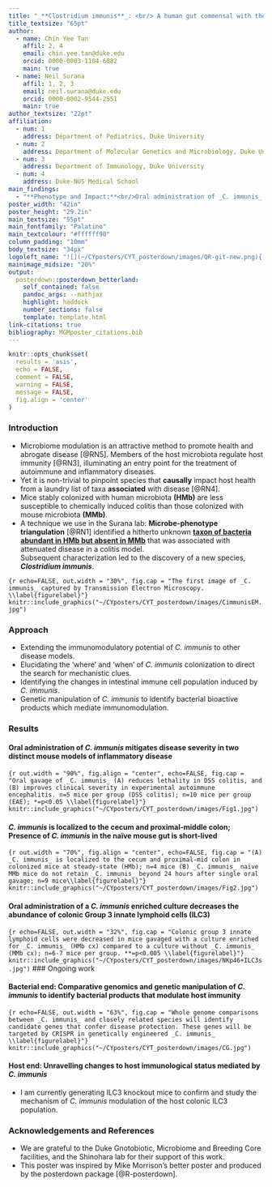 ```yaml
---
title: "_**Clostridium immunis**_: <br/> A human gut commensal with therapeutic immunomodulatory effects"
title_textsize: "65pt"
author:
  - name: Chin Yee Tan
    affil: 2, 4
    email: chin.yee.tan@duke.edu
    orcid: 0000-0003-1104-6082
    main: true
  - name: Neil Surana
    affil: 1, 2, 3
    email: neil.surana@duke.edu
    orcid: 0000-0002-9544-2551
    main: true
author_textsize: "22pt"
affiliation:
  - num: 1
    address: Department of Pediatrics, Duke University
  - num: 2
    address: Department of Molecular Genetics and Microbiology, Duke University
  - num: 3
    address: Department of Immunology, Duke University
  - num: 4
    address: Duke-NUS Medical School
main_findings:
  - "**Phenotype and Impact:**<br/>Oral administration of _C. immunis_ to mice ameliorates inflammatory disease<br/><br/>**Mechanism:**</br>(a) Colonization by _C. immunis_ is not required for its protective effect in disease</br>b) Disease protection possibly occurs via locally downregulating the intestinal group 3 innate lymphoid cell (ILC3) population</br></br>**Ongoing work:**</br>a) Identifying bioactive products of _C. immunis_</br>b) Characterizing changes to host immune cells induced by _C. immunis_"
poster_width: "42in"
poster_height: "29.2in"
main_textsize: "55pt"
main_fontfamily: "Palatino"
main_textcolour: "#ffffff90"
column_padding: "10mm"
body_textsize: "34px"
logoleft_name: "![](~/CYposters/CYT_posterdown/images/QR-git-new.png){.main-img-mid}" 
mainimage_midsize: "20%"
output: 
  posterdown::posterdown_betterland:
    self_contained: false
    pandoc_args: --mathjax
    highlight: haddock
    number_sections: false
    template: template.html
link-citations: true
bibliography: MGMposter_citations.bib
---
```

```r
knitr::opts_chunk$set(
  results = 'asis',
  echo = FALSE,
  comment = FALSE,
  warning = FALSE,
  message = FALSE,
  fig.align = 'center'
)
```
### Introduction
- Microbiome modulation is an attractive method to promote health and abrogate disease [@RN5]. Members of the host microbiota regulate host immunity [@RN3], illuminating an entry point for the treatment of autoimmune and inflammatory diseases.
- Yet it is non-trivial to pinpoint species that **causally** impact host health from a laundry list of taxa **associated** with disease [@RN4].
- Mice stably colonized with human microbiota **(HMb)** are less susceptible to chemically induced colitis than those colonized with mouse microbiota **(MMb)**.
- A technique we use in the Surana lab: **Microbe-phenotype triangulation** [@RN1] identified a hitherto unknown <u>**taxon of bacteria abundant in HMb but absent in MMb**</u> that was associated with attenuated disease in a colitis model.</br>Subsequent characterization led to the discovery of a new species, _**Clostridium immunis**_.

```{r echo=FALSE, out.width = "30%", fig.cap = "The first image of _C. immunis_ captured by Transmission Electron Microscopy. \\label{figurelabel}"}
knitr::include_graphics("~/CYposters/CYT_posterdown/images/CimmunisEM.jpg")
```

### Approach
- Extending the immunomodulatory potential of _C. immunis_ to other disease models.
- Elucidating the 'where' and 'when' of _C. immunis_ colonization to direct the search for mechanistic clues.
- Identifying the changes in intestinal immune cell population induced by _C. immunis_.
- Genetic manipulation of _C. immunis_ to identify bacterial bioactive products which mediate immunomodulation.
<!---
### Method
- Disease models of Dextran Sodium Sulfate (DSS) colitis and Experimental Autoimmune Encephalitis (EAE) were performed as described in the literature.
- Gnotobiotic mice were orally gavaged with cultured _C. immunis_. Bacterial abundance in intestine and feces was assessed with quantitative PCR (qPCR). Intestinal immune cell profiling was done with fluorescence activated cell sorting.
-->

### Results
#### Oral administration of _C. immunis_ mitigates disease severity in two distinct mouse models of inflammatory disease
```{r out.width = "90%", fig.align = "center", echo=FALSE, fig.cap = "Oral gavage of _C. immunis_ (A) reduces lethality in DSS colitis, and (B) improves clinical severity in experimental autoimmune encephalitis. n=5 mice per group (DSS colitis); n=10 mice per group (EAE); *=p<0.05 \\label{figurelabel}"}
knitr::include_graphics("~/CYposters/CYT_posterdown/images/Fig1.jpg")
```
</br>

#### _C. immunis_ is localized to the cecum and proximal-middle colon;</br>Presence of _C.  immunis_ in the naïve mouse gut is short-lived 
```{r out.width = "70%", fig.align = "center", echo=FALSE, fig.cap = "(A) _C. immunis_ is localized to the cecum and proximal-mid colon in colonized mice at steady-state (HMb); n=4 mice (B) _C. immunis_ naïve MMb mice do not retain _C. immunis_ beyond 24 hours after single oral gavage; n=9 mice\\label{figurelabel}"}
knitr::include_graphics("~/CYposters/CYT_posterdown/images/Fig2.jpg")
```

#### Oral administration of a _C. immunis_ enriched culture decreases the abundance of colonic Group 3 innate lymphoid cells (ILC3)
```{r echo=FALSE, out.width = "32%", fig.cap = "Colonic group 3 innate lymphoid cells were decreased in mice gavaged with a culture enriched for _C. immunis_ (HMb cx) compared to a culture without _C. immunis_ (MMb cx); n=6-7 mice per group. **=p<0.005 \\label{figurelabel}"}
knitr::include_graphics("~/CYposters/CYT_posterdown/images/NKp46+ILC3s.jpg")
```
### Ongoing work

#### Bacterial end: Comparative genomics and genetic manipulation of _C. immunis_ to identify bacterial products that modulate host immunity
```{r echo=FALSE, out.width = "63%", fig.cap = "Whole genome comparisons between _C. immunis_ and closely related species will identify candidate genes that confer disease protection. These genes will be targeted by CRISPR in genetically engineered _C. immunis_ \\label{figurelabel}"}
knitr::include_graphics("~/CYposters/CYT_posterdown/images/CG.jpg")
```

#### Host end: Unravelling changes to host immunological status mediated by _C. immunis_
- I am currently generating ILC3 knockout mice to confirm and study the mechanism of _C. immunis_ modulation of the host colonic ILC3 population.

### Acknowledgements and References
- We are grateful to the Duke Gnotobiotic, Microbiome and Breeding Core facilities, and the Shinohara lab for their support of this work.
- This poster was inspired by Mike Morrison's better poster and produced by the posterdown package [@R-posterdown].